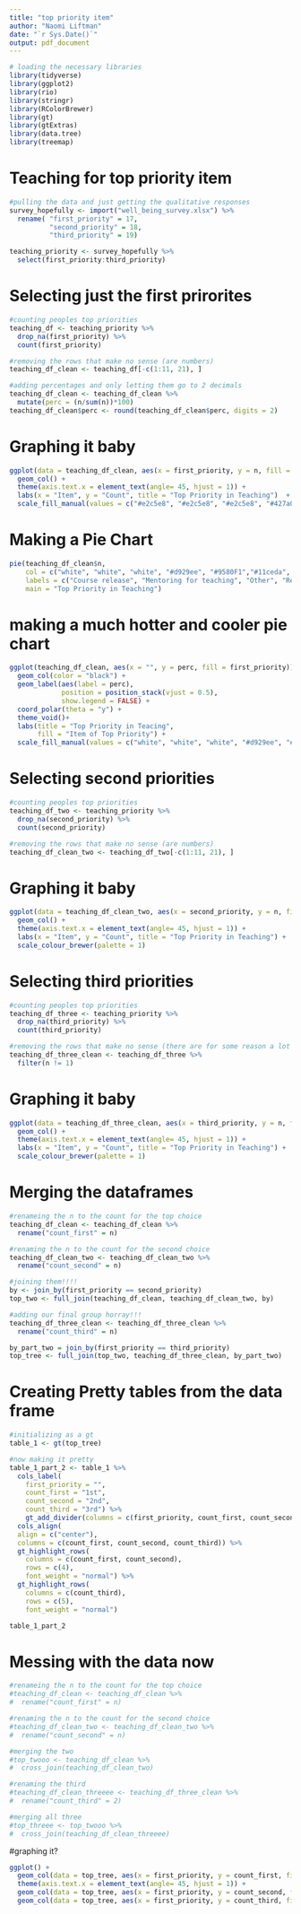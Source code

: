 ```yaml
---
title: "top priority item"
author: "Naomi Liftman"
date: "`r Sys.Date()`"
output: pdf_document
---
```


```r
# loading the necessary libraries
library(tidyverse)
library(ggplot2)
library(rio)
library(stringr)
library(RColorBrewer)
library(gt)
library(gtExtras)
library(data.tree)
library(treemap)
```

# Teaching for top priority item 

```r
#pulling the data and just getting the qualitative responses 
survey_hopefully <- import("well_being_survey.xlsx") %>% 
  rename( "first_priority" = 17,
          "second_priority" = 18,
          "third_priority" = 19)

teaching_priority <- survey_hopefully %>% 
  select(first_priority:third_priority)
```

# Selecting just the first prirorites 

```r
#counting peoples top priorities 
teaching_df <- teaching_priority %>% 
  drop_na(first_priority) %>% 
  count(first_priority) 

#removing the rows that make no sense (are numbers)
teaching_df_clean <- teaching_df[-c(1:11, 21), ]

#adding percentages and only letting them go to 2 decimals
teaching_df_clean <- teaching_df_clean %>% 
  mutate(perc = (n/sum(n))*100) 
teaching_df_clean$perc <- round(teaching_df_clean$perc, digits = 2)

```

# Graphing it baby
```r
ggplot(data = teaching_df_clean, aes(x = first_priority, y = n, fill = first_priority)) + 
  geom_col() +
  theme(axis.text.x = element_text(angle= 45, hjust = 1)) +
  labs(x = "Item", y = "Count", title = "Top Priority in Teaching")  +
  scale_fill_manual(values = c("#e2c5e8", "#e2c5e8", "#e2c5e8", "#427a05", "#cbd563","#9bc563", "#e2c5e8", "#e2c5e8", "#e2c5e8"), guide = "none") 

```
# Making a Pie Chart
```r
pie(teaching_df_clean$n, 
    col = c("white", "white", "white", "#d929ee", "#9580F1","#11ceda", "white", "white", "white"),
    labels = c("Course release", "Mentoring for teaching", "Other", "Realistic faculty workloads", "Replace student evaluations", "Teaching resources", "Three-year teaching schedule", "Training for mentoring graduate students","Upgrade technology"),
    main = "Top Priority in Teaching")
```

# making a much hotter and cooler pie chart
```r
ggplot(teaching_df_clean, aes(x = "", y = perc, fill = first_priority)) +
  geom_col(color = "black") +
  geom_label(aes(label = perc),
             position = position_stack(vjust = 0.5),
             show.legend = FALSE) +
  coord_polar(theta = "y") + 
  theme_void()+
  labs(title = "Top Priority in Teacing",
       fill = "Item of Top Priority") +
  scale_fill_manual(values = c("white", "white", "white", "#d929ee", "#9580F1","#11ceda", "white", "white", "white"))
```



# Selecting second priorities

```r
#counting peoples top priorities 
teaching_df_two <- teaching_priority %>% 
  drop_na(second_priority) %>% 
  count(second_priority) 

#removing the rows that make no sense (are numbers)
teaching_df_clean_two <- teaching_df_two[-c(1:11, 21), ]
```

# Graphing it baby
```r
ggplot(data = teaching_df_clean_two, aes(x = second_priority, y = n, fill = second_priority)) + 
  geom_col() +
  theme(axis.text.x = element_text(angle= 45, hjust = 1)) +
  labs(x = "Item", y = "Count", title = "Top Priority in Teaching") + 
  scale_colour_brewer(palette = 1)

```
# Selecting third priorities

```r
#counting peoples top priorities 
teaching_df_three <- teaching_priority %>% 
  drop_na(third_priority) %>% 
  count(third_priority) 

#removing the rows that make no sense (there are for some reason a lot on this one)
teaching_df_three_clean <- teaching_df_three %>% 
  filter(n != 1)
```

# Graphing it baby
```r
ggplot(data = teaching_df_three_clean, aes(x = third_priority, y = n, fill = third_priority)) + 
  geom_col() +
  theme(axis.text.x = element_text(angle= 45, hjust = 1)) +
  labs(x = "Item", y = "Count", title = "Top Priority in Teaching") + 
  scale_colour_brewer(palette = 1)

```

# Merging the dataframes
```r
#renameing the n to the count for the top choice
teaching_df_clean <- teaching_df_clean %>% 
  rename("count_first" = n)

#renaming the n to the count for the second choice
teaching_df_clean_two <- teaching_df_clean_two %>% 
  rename("count_second" = n)

#joining them!!!!
by <- join_by(first_priority == second_priority)
top_two <- full_join(teaching_df_clean, teaching_df_clean_two, by)

#adding our final group horray!!!
teaching_df_three_clean <- teaching_df_three_clean %>% 
  rename("count_third" = n)

by_part_two = join_by(first_priority == third_priority)
top_tree <- full_join(top_two, teaching_df_three_clean, by_part_two)

```


# Creating Pretty tables from the data frame
```r
#initializing as a gt
table_1 <- gt(top_tree)

#now making it pretty
table_1_part_2 <- table_1 %>% 
  cols_label(
    first_priority = "",
    count_first = "1st",
    count_second = "2nd",
    count_third = "3rd") %>% 
    gt_add_divider(columns = c(first_priority, count_first, count_second)) %>% 
  cols_align(
  align = c("center"),
  columns = c(count_first, count_second, count_third)) %>% 
  gt_highlight_rows(
    columns = c(count_first, count_second),
    rows = c(4), 
    font_weight = "normal") %>% 
  gt_highlight_rows(
    columns = c(count_third),
    rows = c(5), 
    font_weight = "normal")

table_1_part_2
```

# Messing with the data now
```r
#renameing the n to the count for the top choice
#teaching_df_clean <- teaching_df_clean %>% 
#  rename("count_first" = n)

#renaming the n to the count for the second choice
#teaching_df_clean_two <- teaching_df_clean_two %>% 
#  rename("count_second" = n)

#merging the two
#top_twooo <- teaching_df_clean %>% 
#  cross_join(teaching_df_clean_two)

#renaming the third
#teaching_df_clean_threeee <- teaching_df_three_clean %>% 
#  rename("count_third" = 2)

#merging all three 
#top_threee <- top_twooo %>% 
#  cross_join(teaching_df_clean_threeee)
```

#graphing it?
```r
ggplot() + 
  geom_col(data = top_tree, aes(x = first_priority, y = count_first, fill = "red")) +
  theme(axis.text.x = element_text(angle= 45, hjust = 1)) +
  geom_col(data = top_tree, aes(x = first_priority, y = count_second, fill = "blue")) +
  geom_col(data = top_tree, aes(x = first_priority, y = count_third, fill = "green")) 
```




